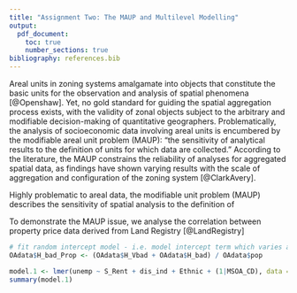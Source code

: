 ```yaml
---
title: "Assignment Two: The MAUP and Multilevel Modelling"
output:
  pdf_document:
    toc: true
    number_sections: true
bibliography: references.bib
---
```


\section{Demonstrating the MAUP}

\subsection{Background}

<!-- introduce problem -->

Areal units in zoning systems amalgamate into objects that constitute the basic units for the observation and analysis of spatial phenomena [@Openshaw]. Yet, no gold standard for guiding the spatial aggregation process exists, with the validity of zonal objects subject to the arbitrary and modifiable decision-making of quantitative geographers. Problematically, the analysis of socioeconomic data involving areal units is encumbered by the modifiable areal unit problem (MAUP): "the sensitivity of analytical results to the definition of units for which data are collected." According to the literature, the MAUP constrains the reliability of analyses for aggregated spatial data, as findings have shown varying results with the scale of aggregation and configuration of the zoning system [@ClarkAvery].

<!-- nature of MAUP - aggregation problem/zoning problem -->

Highly problematic to areal data, the modifiable unit problem (MAUP) describes the sensitivity of spatial analysis to the definition of 

\subsection{Data}

To demonstrate the MAUP issue, we analyse the correlation between property price data derived from Land Registry [@LandRegistry]

```r
# fit random intercept model - i.e. model intercept term which varies across MSOAs
OAdata$H_bad_Prop <- (OAdata$H_Vbad + OAdata$H_bad) / OAdata$pop

model.1 <- lmer(unemp ~ S_Rent + dis_ind + Ethnic + (1|MSOA_CD), data = OAdata)
summary(model.1)
```

\section{Multilevel Modelling}

\subsection{Interpretation}

\section{Bibliography}